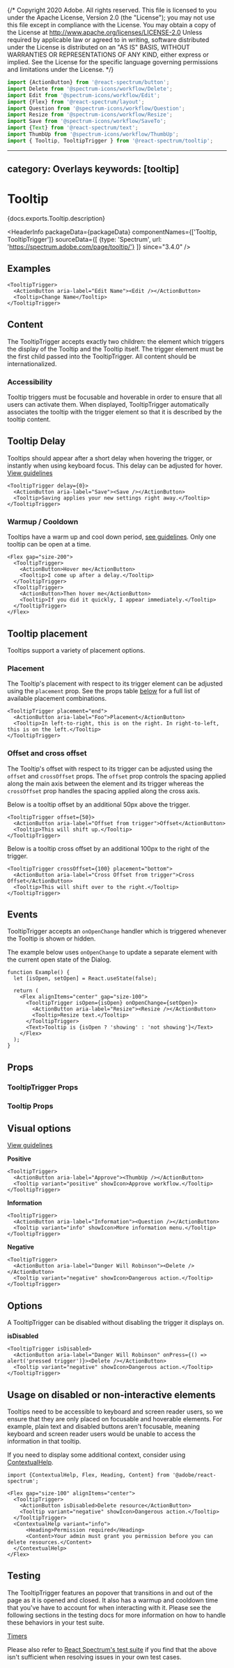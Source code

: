 {/* Copyright 2020 Adobe. All rights reserved.
This file is licensed to you under the Apache License, Version 2.0 (the "License");
you may not use this file except in compliance with the License. You may obtain a copy
of the License at http://www.apache.org/licenses/LICENSE-2.0
Unless required by applicable law or agreed to in writing, software distributed under
the License is distributed on an "AS IS" BASIS, WITHOUT WARRANTIES OR REPRESENTATIONS
OF ANY KIND, either express or implied. See the License for the specific language
governing permissions and limitations under the License. */}



```jsx import
import {ActionButton} from '@react-spectrum/button';
import Delete from '@spectrum-icons/workflow/Delete';
import Edit from '@spectrum-icons/workflow/Edit';
import {Flex} from '@react-spectrum/layout';
import Question from '@spectrum-icons/workflow/Question';
import Resize from '@spectrum-icons/workflow/Resize';
import Save from '@spectrum-icons/workflow/SaveTo';
import {Text} from '@react-spectrum/text';
import ThumbUp from '@spectrum-icons/workflow/ThumbUp';
import { Tooltip, TooltipTrigger } from '@react-spectrum/tooltip';
```

---
category: Overlays
keywords: [tooltip]
---

# Tooltip

<PageDescription>{docs.exports.Tooltip.description}</PageDescription>

<HeaderInfo
  packageData={packageData}
  componentNames={['Tooltip, TooltipTrigger']}
  sourceData={[
    {type: 'Spectrum', url: 'https://spectrum.adobe.com/page/tooltip/'}
  ]}
  since="3.4.0" />

## Examples
```tsx example
<TooltipTrigger>
  <ActionButton aria-label="Edit Name"><Edit /></ActionButton>
  <Tooltip>Change Name</Tooltip>
</TooltipTrigger>
```

## Content

The TooltipTrigger accepts exactly two children: the element which triggers the display of the Tooltip and the Tooltip itself. The trigger element must be the first child passed into the TooltipTrigger. All content should be internationalized.

### Accessibility

Tooltip triggers must be focusable and hoverable in order to ensure that all users can activate them. When displayed, TooltipTrigger automatically associates the tooltip with the trigger element so that it is described by the tooltip content.

## Tooltip Delay

Tooltips should appear after a short delay when hovering the trigger, or instantly when using keyboard focus. This delay can be adjusted for hover.
[View guidelines](https://spectrum.adobe.com/page/tooltip/#Immediate-or-delayed-appearance)

```tsx example
<TooltipTrigger delay={0}>
  <ActionButton aria-label="Save"><Save /></ActionButton>
  <Tooltip>Saving applies your new settings right away.</Tooltip>
</TooltipTrigger>
```

### Warmup / Cooldown

Tooltips have a warm up and cool down period, [see guidelines](https://spectrum.adobe.com/page/tooltip/#Warmup-and-cooldown).
Only one tooltip can be open at a time.
```tsx example
<Flex gap="size-200">
  <TooltipTrigger>
    <ActionButton>Hover me</ActionButton>
    <Tooltip>I come up after a delay.</Tooltip>
  </TooltipTrigger>
  <TooltipTrigger>
    <ActionButton>Then hover me</ActionButton>
    <Tooltip>If you did it quickly, I appear immediately.</Tooltip>
  </TooltipTrigger>
</Flex>
```

## Tooltip placement

Tooltips support a variety of placement options.

### Placement

The Tooltip's placement with respect to its trigger element can be adjusted using the `placement`
prop. See the props table [below](#tooltiptrigger-props) for a full list of available placement combinations.

```tsx example
<TooltipTrigger placement="end">
  <ActionButton aria-label="Foo">Placement</ActionButton>
  <Tooltip>In left-to-right, this is on the right. In right-to-left, this is on the left.</Tooltip>
</TooltipTrigger>
```

### Offset and cross offset

The Tooltip's offset with respect to its trigger can be adjusted using the `offset` and
`crossOffset` props. The `offset` prop controls the spacing applied along the main axis between the element and its
trigger whereas the `crossOffset` prop handles the spacing applied along the cross axis.

Below is a tooltip offset by an additional 50px above the trigger.
```tsx example
<TooltipTrigger offset={50}>
  <ActionButton aria-label="Offset from trigger">Offset</ActionButton>
  <Tooltip>This will shift up.</Tooltip>
</TooltipTrigger>
```
Below is a tooltip cross offset by an additional 100px to the right of the trigger.
```tsx example
<TooltipTrigger crossOffset={100} placement="bottom">
  <ActionButton aria-label="Cross Offset from trigger">Cross Offset</ActionButton>
  <Tooltip>This will shift over to the right.</Tooltip>
</TooltipTrigger>
```

## Events

TooltipTrigger accepts an `onOpenChange` handler which is triggered whenever the Tooltip is shown or hidden.

The example below uses `onOpenChange` to update a separate element with the current open state of the
Dialog.

```tsx example
function Example() {
  let [isOpen, setOpen] = React.useState(false);

  return (
    <Flex alignItems="center" gap="size-100">
      <TooltipTrigger isOpen={isOpen} onOpenChange={setOpen}>
        <ActionButton aria-label="Resize"><Resize /></ActionButton>
        <Tooltip>Resize text.</Tooltip>
      </TooltipTrigger>
      <Text>Tooltip is {isOpen ? 'showing' : 'not showing'}</Text>
    </Flex>
  );
}
```

## Props

### TooltipTrigger Props
<PropTable component={docs.exports.TooltipTrigger} links={docs.links} />

### Tooltip Props
<PropTable component={docs.exports.Tooltip} links={docs.links} />

## Visual options
[View guidelines](https://spectrum.adobe.com/page/tooltip/#Table-of-options)

**Positive**
```tsx example
<TooltipTrigger>
  <ActionButton aria-label="Approve"><ThumbUp /></ActionButton>
  <Tooltip variant="positive" showIcon>Approve workflow.</Tooltip>
</TooltipTrigger>
```

**Information**
```tsx example
<TooltipTrigger>
  <ActionButton aria-label="Information"><Question /></ActionButton>
  <Tooltip variant="info" showIcon>More information menu.</Tooltip>
</TooltipTrigger>
```

**Negative**
```tsx example
<TooltipTrigger>
  <ActionButton aria-label="Danger Will Robinson"><Delete /></ActionButton>
  <Tooltip variant="negative" showIcon>Dangerous action.</Tooltip>
</TooltipTrigger>
```

## Options
A TooltipTrigger can be disabled without disabling the trigger it displays on.

**isDisabled**
```tsx example
<TooltipTrigger isDisabled>
  <ActionButton aria-label="Danger Will Robinson" onPress={() => alert('pressed trigger')}><Delete /></ActionButton>
  <Tooltip variant="negative" showIcon>Dangerous action.</Tooltip>
</TooltipTrigger>
```

## Usage on disabled or non-interactive elements

Tooltips need to be accessible to keyboard and screen reader users, so we ensure that they are only placed on focusable and hoverable elements. For example, plain text and disabled buttons aren't focusable, meaning keyboard and screen reader users would be unable to access the information in that tooltip.

If you need to display some additional context, consider using [ContextualHelp](ContextualHelp.html).

```tsx example
import {ContextualHelp, Flex, Heading, Content} from '@adobe/react-spectrum';

<Flex gap="size-100" alignItems="center">
  <TooltipTrigger>
    <ActionButton isDisabled>Delete resource</ActionButton>
    <Tooltip variant="negative" showIcon>Dangerous action.</Tooltip>
  </TooltipTrigger>
  <ContextualHelp variant="info">
      <Heading>Permission required</Heading>
      <Content>Your admin must grant you permission before you can delete resources.</Content>
  </ContextualHelp>
</Flex>
```

## Testing

The TooltipTrigger features an popover that transitions in and out of the page as it is opened and closed. It also has a warmup and cooldown
time that you've have to account for when interacting with it. Please see the following sections in the testing docs for more information on how to handle these behaviors in your test suite.

[Timers](./testing.html#timers)

Please also refer to [React Spectrum's test suite](https://github.com/adobe/react-spectrum/blob/main/packages/%40react-spectrum/tooltip/test/TooltipTrigger.test.js) if you find that the above
isn't sufficient when resolving issues in your own test cases.
